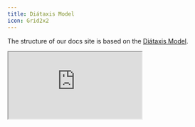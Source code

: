 ```yaml
---
title: Diátaxis Model
icon: Grid2x2
---
```


The structure of our docs site is based on the [Diátaxis Model](https://diataxis.fr/).

<iframe
title="Diátaxis Website"
className="mt-4 w-full h-[400px] rounded-lg"
src="https://diataxis.fr/"
allowFullScreen>
</iframe>
